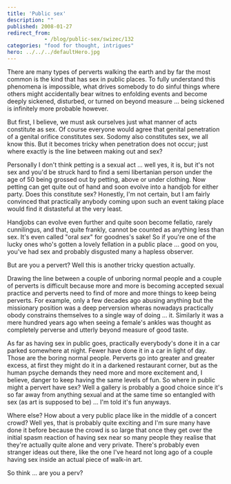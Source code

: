 ```yaml
---
title: 'Public sex'
description: ""
published: 2008-01-27
redirect_from: 
            - /blog/public-sex/swizec/132
categories: "food for thought, intrigues"
hero: ../../../defaultHero.jpg
---
```

There are many types of perverts walking the earth and by far the most common is the kind that has sex in public places. To fully understand this phenomena is impossible, what drives somebody to do sinful things where others might accidentally bear witnes to enfolding events and become deeply sickened, disturbed, or turned on beyond measure ... being sickened is infinitely more probable however.

But first, I believe, we must ask ourselves just what manner of acts constitute as sex. Of course everyone would agree that genital penetration of a genital orifice constitutes sex. Sodomy also constitutes sex, we all know this. But it becomes tricky when penetration does not occur; just where exactly is the line between making out and sex?

Personally I don't think petting is a sexual act ... well yes, it is, but it's not sex and you'd be struck hard to find a semi libertanian person under the age of 50 being grossed out by petting, above or under clothing. Now petting can get quite out of hand and soon evolve into a handjob for either party. Does this constitute sex? Honestly, I'm not certain, but I am fairly convinced that practically anybody coming upon such an event taking place would find it distasteful at the very least.

Handjobs can evolve even further and quite soon become fellatio, rarely cunnilingus, and that, quite frankly, cannot be counted as anything less than sex. It's even called "oral _sex_" for goodnes's sake! So if you're one of the lucky ones who's gotten a lovely fellation in a public place ... good on you, you've had sex and probably disgusted many a hapless observer.

But are you a pervert? Well this is another tricky question actually.

Drawing the line between a couple of unboring normal people and a couple of perverts is difficult because more and more is becoming accepted sexual practice and perverts need to find of more and more things to keep being perverts. For example, only a few decades ago abusing anything but the missionary position was a deep perversion wheras nowadays practically obody constrains themselves to a single way of doing ... it. Similarly it was a mere hundred years ago when seeing a female's ankles was thought as completely perverse and utterly beyond measure of good taste.

As far as having sex in public goes, practically everybody's done it in a car parked somewhere at night. Fewer have done it in a car in light of day. Those are the boring normal people. Perverts go into greater and greater excess, at first they might do it in a darkened restaurant corner, but as the human psyche demands they need more and more excitement and, I believe, danger to keep having the same levels of fun. So where in public might a pervert have sex? Well a gallery is probably a good choice since it's so far away from anything sexual and at the same time so entangled with sex (as art is supposed to be) ... I'm told it's fun anyways.

Where else? How about a very public place like in the middle of a concert crowd? Well yes, that is probably quite exciting and I'm sure many have done it before because the crowd is so large that once they get over the initial spasm reaction of having sex near so many people they realise that they're actually quite alone and very private. There's probably even stranger ideas out there, like the one I've heard not long ago of a couple having sex inside an actual piece of walk-in art.

So think ... are you a perv?